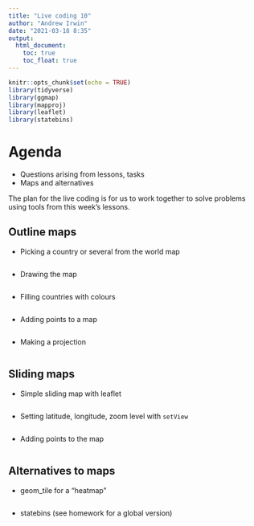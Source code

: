 ```yaml
---
title: "Live coding 10"
author: "Andrew Irwin"
date: "2021-03-18 8:35"
output:
  html_document:
    toc: true
    toc_float: true
---
```


```r
knitr::opts_chunk$set(echo = TRUE)
library(tidyverse)
library(ggmap)
library(mapproj)
library(leaflet)
library(statebins)

```

# Agenda

* Questions arising from lessons, tasks
* Maps and alternatives

The plan for the live coding is for us to work together to solve problems using tools from this week's lessons. 

## Outline maps

* Picking a country or several from the world map

```r

```

* Drawing the map

```r

```

* Filling countries with colours

```r

```

* Adding points to a map

```r

```

* Making a projection

```r

```

## Sliding maps

* Simple sliding map with leaflet

```r

```

* Setting latitude, longitude, zoom level with `setView`

```r


```

* Adding points to the map

```r


```

## Alternatives to maps

* geom_tile for a "heatmap"


```r

```

* statebins (see homework for a global version)

```r

```

